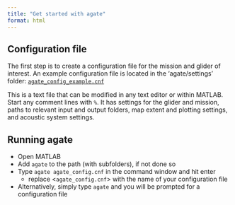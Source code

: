 ```yaml
---
title: "Get started with agate"
format: html
---
```


## Configuration file
The first step is to create a configuration file for the mission and glider of interest. An example configuration file is located in the 'agate/settings' folder: [`agate_config_example.cnf`](https://github.com/sfregosi/agate-public/agate/settings/agate_config_example.cnf)

This is a text file that can be modified in any text editor or within MATLAB. Start any comment lines with `%`. It has settings for the glider and mission, paths to relevant input and output folders, map extent and plotting settings, and acoustic system settings. 

## Running agate

- Open MATLAB
- Add `agate` to the path (with subfolders), if not done so
- Type `agate agate_config.cnf` in the command window and hit enter
  - replace <`agate_config.cnf`> with the name of your configuration file
- Alternatively, simply type `agate` and you will be prompted for a configuration file

